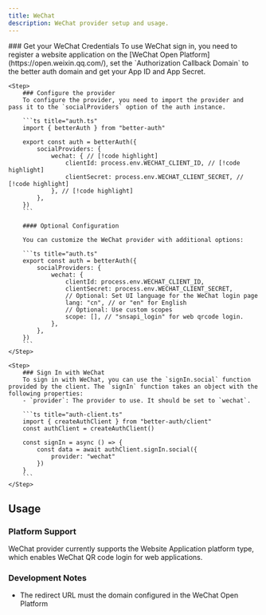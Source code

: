```yaml
---
title: WeChat
description: WeChat provider setup and usage.
---
```


<Steps>
    <Step>
        ### Get your WeChat Credentials
        To use WeChat sign in, you need to register a website application on the [WeChat Open Platform](https://open.weixin.qq.com/), set the `Authorization Callback Domain` to the better auth domain and get your App ID and App Secret.
    </Step>

    <Step>
        ### Configure the provider
        To configure the provider, you need to import the provider and pass it to the `socialProviders` option of the auth instance.

        ```ts title="auth.ts"
        import { betterAuth } from "better-auth"

        export const auth = betterAuth({
            socialProviders: {
                wechat: { // [!code highlight]
                    clientId: process.env.WECHAT_CLIENT_ID, // [!code highlight]
                    clientSecret: process.env.WECHAT_CLIENT_SECRET, // [!code highlight]
                }, // [!code highlight]
            },
        })
        ```

        #### Optional Configuration

        You can customize the WeChat provider with additional options:

        ```ts title="auth.ts"
        export const auth = betterAuth({
            socialProviders: {
                wechat: {
                    clientId: process.env.WECHAT_CLIENT_ID,
                    clientSecret: process.env.WECHAT_CLIENT_SECRET,
                    // Optional: Set UI language for the WeChat login page
                    lang: "cn", // or "en" for English
                    // Optional: Use custom scopes
                    scope: [], // "snsapi_login" for web qrcode login.
                },
            },
        })
        ```
    </Step>

    <Step>
        ### Sign In with WeChat
        To sign in with WeChat, you can use the `signIn.social` function provided by the client. The `signIn` function takes an object with the following properties:
        - `provider`: The provider to use. It should be set to `wechat`.

        ```ts title="auth-client.ts"
        import { createAuthClient } from "better-auth/client"
        const authClient = createAuthClient()

        const signIn = async () => {
            const data = await authClient.signIn.social({
                provider: "wechat"
            })
        }
        ```
    </Step>

</Steps>

## Usage

### Platform Support

WeChat provider currently supports the Website Application platform type, which enables WeChat QR code login for web applications.

### Development Notes

- The redirect URL must the domain configured in the WeChat Open Platform

